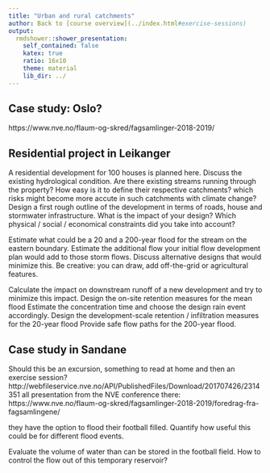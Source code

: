 ```yaml
---
title: "Urban and rural catchments"
author: Back to [course overview](../index.html#exercise-sessions)
output:
  rmdshower::shower_presentation:
    self_contained: false
    katex: true
    ratio: 16x10
    theme: material
    lib_dir: ../
---
```


## Case study: Oslo?

https://www.nve.no/flaum-og-skred/fagsamlinger-2018-2019/

## Residential project in Leikanger

A residential development for 100 houses is planned here. Discuss the existing hydrological condition.
Are there existing streams running through the property?
How easy is it to define their respective catchments?
which risks might become more accute in such catchments with climate change?
Design a first rough outline of the development in terms of roads, house and stormwater infrastructure.
What is the impact of your design?
Which physical / social / economical constraints did you take into account?

Estimate what could be a 20 and a 200-year flood for the stream on the eastern boundary.
Estimate the additional flow your initial flow development plan would add to those storm flows.
Discuss alternative designs that would minimize this.
Be creative: you can draw, add off-the-grid or agricultural features. 


Calculate the impact on downstream runoff of a new development and try to minimize this impact.
Design the on-site retention measures for the mean flood
Estimate the concentration time and choose the design rain event accordingly.
Design the development-scale retention / infiltration measures for the 20-year flood
Provide safe flow paths for the 200-year flood.

## Case study in Sandane

Should this be an excursion, something to read at home and then an exercise session?
http://webfileservice.nve.no/API/PublishedFiles/Download/201707426/2314351
all presentation from the NVE conference there:
https://www.nve.no/flaum-og-skred/fagsamlinger-2018-2019/foredrag-fra-fagsamlingene/

they have the option to flood their football filled. Quantify how useful this could be for different flood events.

Evaluate the volume of water than can be stored in the football field. How to control the flow out of this temporary reservoir?

